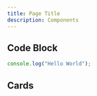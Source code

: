 ```yaml
---
title: Page Title
description: Components
---
```



## Code Block

```js
console.log("Hello World");
```

<PageTitle
  title="Welcome to Domain UI"
  subtitle="A modern Next.js application with Supabase authentication and Polar.sh subscription management."
  headingVariant="gradient"
  alignment="center"
/>

<MyBadge />

## Cards

<Cards>
  <Card title="Learn more about Next.js" href="https://nextjs.org/docs" />
  <Card title="Learn more about Fumadocs" href="https://fumadocs.vercel.app" />
</Cards>
